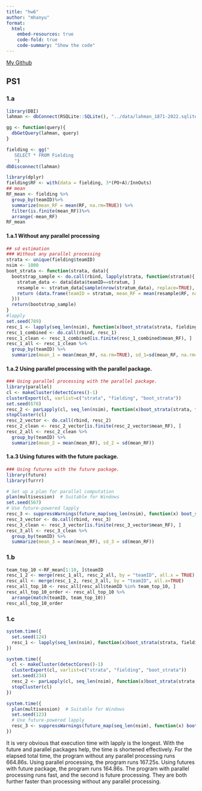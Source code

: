 ```yaml
---
title: "hw6"
author: "mhanyu"
format:
  html:
    embed-resources: true
    code-fold: true
    code-summary: "Show the code"
---
```

[My Github](https://github.com/Mahanyuu/STAT-506/)

## PS1

### 1.a

```r
library(DBI)
lahman <- dbConnect(RSQLite::SQLite(), "../data/lahman_1871-2022.sqlite")

gg <- function(query){
  dbGetQuery(lahman, query)
}

fielding <- gg("
   SELECT * FROM Fielding
   ")
dbDisconnect(lahman)
```


```r
library(dplyr)
fielding$RF <- with(data = fielding, 3*(PO+A)/InnOuts)
## mean
RF_mean <- fielding %>%
  group_by(teamID)%>%
  summarize(mean_RF = mean(RF, na.rm=TRUE)) %>%
  filter(is.finite(mean_RF))%>%
  arrange(-mean_RF)
RF_mean
```

#### 1.a.1 Without any parallel processing
```r
## sd estimation 
### Without any parallel processing
strata <- unique(fielding$teamID)
nsim <- 1000
boot_strata <- function(strata, data){
  bootstrap_sample <- do.call(rbind, lapply(strata, function(stratum){
    stratum_data <- data[data$teamID==stratum, ]
    resample <- stratum_data[sample(nrow(stratum_data), replace=TRUE), ]
    return (data.frame(teamID = stratum, mean_RF = mean(resample$RF, na.rm=TRUE)))
  }))
  return(bootstrap_sample)
}
#lapply
set.seed(789)
resc_1 <- lapply(seq_len(nsim), function(x)boot_strata(strata, fielding))
resc_1_combined <- do.call(rbind, resc_1)
resc_1_clean <- resc_1_combined[is.finite(resc_1_combined$mean_RF), ]
resc_1_all <- resc_1_clean %>%
  group_by(teamID) %>%
  summarize(mean_1 = mean(mean_RF, na.rm=TRUE), sd_1=sd(mean_RF, na.rm=TRUE))
```

#### 1.a.2 Using parallel processing with the parallel package.
```r
### Using parallel processing with the parallel package.
library(parallel)
cl <- makeCluster(detectCores()-1)
clusterExport(cl, varlist=c("strata", "fielding", "boot_strata"))
set.seed(678)
resc_2 <- parLapply(cl, seq_len(nsim), function(x)boot_strata(strata, fielding))
stopCluster(cl)
resc_2_vector <- do.call(rbind, resc_2)
resc_2_clean <- resc_2_vector[is.finite(resc_2_vector$mean_RF), ]
resc_2_all <- resc_2_clean %>%
  group_by(teamID) %>%
  summarize(mean_2 = mean(mean_RF), sd_2 = sd(mean_RF))
```

#### 1.a.3 Using futures with the future package.
```r
### Using futures with the future package.
library(future)
library(furrr)

# Set up a plan for parallel computation
plan(multisession)  # Suitable for Windows
set.seed(567)
# Use future-powered lapply
resc_3 <- suppressWarnings(future_map(seq_len(nsim), function(x) boot_strata(strata, fielding)))
resc_3_vector <- do.call(rbind, resc_3)
resc_3_clean <- resc_3_vector[is.finite(resc_3_vector$mean_RF), ]
resc_3_all <- resc_3_clean %>%
  group_by(teamID) %>%
  summarize(mean_3 = mean(mean_RF), sd_3 = sd(mean_RF))
```

### 1.b
```r
team_top_10 <-RF_mean[1:10, ]$teamID
resc_1_2 <- merge(resc_1_all, resc_2_all, by = "teamID", all.x = TRUE)
resc_all <- merge(resc_1_2, resc_3_all, by = "teamID", all.x=TRUE)
resc_all_top_10 <- resc_all[resc_all$teamID %in% team_top_10, ]
resc_all_top_10_order <- resc_all_top_10 %>%
  arrange(match(teamID, team_top_10))
resc_all_top_10_order
```

### 1.c
```r
system.time({
  set.seed(124)
  resc_1 <- lapply(seq_len(nsim), function(x)boot_strata(strata, fielding))
})

system.time({
  cl <- makeCluster(detectCores()-1)
  clusterExport(cl, varlist=c("strata", "fielding", "boot_strata"))
  set.seed(234)
  resc_2 <- parLapply(cl, seq_len(nsim), function(x)boot_strata(strata, fielding))
  stopCluster(cl)
})

system.time({
  plan(multisession)  # Suitable for Windows
  set.seed(123)
  # Use future-powered lapply
  resc_3 <- suppressWarnings(future_map(seq_len(nsim), function(x) boot_strata(strata, fielding)))
})
```
It is very obvious that execution time with lapply is the longest. With the future and parallel packages help, the time is shortened effectively. For the elapsed total time, the program without any parallel processing runs 664.86s. Using parallel processing, the program runs 167.25s. Using futures with future package, the program runs 164.86s. The program with parallel processing runs fast, and the second is future processing. They are both further faster than processing without any parallel processing.
